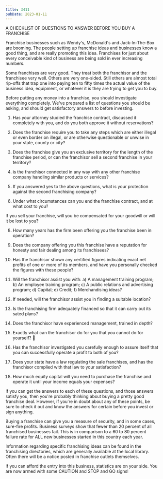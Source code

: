 ```yaml
---
title: 3411
pubDate: 2023-01-11
---
```


A CHECKLIST OF QUESTIONS TO ANSWER BEFORE YOU BUY A FRANCHISE

Franchise businesses such as Wendy's, McDonald's and Jack-In-The-Box are booming. The people setting up franchise ideas and businesses know a good thing, and are really promoting this idea. Franchises for just about every conceivable kind of business are being sold in ever increasing numbers.

Some franchises are  very good. They treat both the franchisor and the franchisee very well. Others are very one-sided. Still others are almost total rip-offs that trap one into paying ten to fifty times the actual value of the business idea, equipment, or whatever it is they are trying to get you to buy.

Before putting any money into a franchise, you should investigate  everything completely. We've prepared a list of questions you should be asking, and should get satisfactory answers to before investing.

1. Has your attorney studied the franchise contract, discussed it completely with you, and do you both approve it without reservations?

2. Does the franchise require you to take any steps which are either illegal or even border on illegal, or are otherwise questionable or unwise in your state, county or city?

3. Does the franchise give you an exclusive territory for the length of the franchise period, or can the franchisor sell a second franchise in your territory?

4. is the franchisor connected in any way with any other franchise company handling similar products or services?

5. If you answered yes to the above questions, what is your protection against the second franchising company?

6. Under what circumstances can you end the franchise contract, and at what cost to you?

If you sell your franchise, will you be compensated for your goodwill or will it be lost to you?


8. How many years has the firm been offering you the franchise been in operation?


9. Does the company offering you this franchise have a reputation for honesty and fair dealing among its franchisees?


10. Has the franchisor shown any certified figures indicating exact net profits of one or more of its members, and have you personally checked the figures with these people?


11. Will the franchisor assist you with: a) A management training program; b) An employee training program; c) A public relations and advertising program; d) Capital; e) Credit; f) Merchandising ideas?


12. If needed, will the franchisor assist you in finding a suitable location?

13. Is the franchising firm adequately financed so that it can carry out its sated plans?

14. Does the franchisor have experienced management, trained in depth?

15. Exactly what can the franchisor do for you that you cannot do for yourself?

16. Has the franchisor investigated you carefully enough to assure itself that you can successfully operate a profit to both of you?

17. Does your state have a law regulating the sale franchises, and has the franchisor complied with that law to your satisfaction?

18. How much equity capital will you need to purchase the franchise and operate it until your income equals your expenses?

If you can get the answers to each of these questions, and those answers satisfy you, then you're probably thinking about buying a pretty good franchise deal. However, if you're in doubt about any of these points, be sure to check it out and know the answers for certain before you invest or sign anything.

Buying a franchise can give you a measure of security, and in some cases, sure-fire profits. Business surveys show that fewer than 20 percent of all franchised businesses fail. This is in comparison to a 60 to 80 percent failure rate for ALL new businesses started in this country each year.

Information regarding specific franchising ideas can be found in the franchising directories, which are generally available at the local library. Often there will be a notice posted in franchise outlets themselves.

If you can afford the entry into this business, statistics are on your side. You are now armed with some CAUTION and STOP and GO signs!